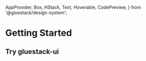 <Meta
  pageTitle="Accessibility | gluestack-ui"
  description="gluestack-ui is a React library that provides universal, unstyled, and accessible components. It includes keyboard accessibility and focus management features, making it a great choice for developers who prioritize accessibility and usability."
  toc="false"
/>

  AppProvider,
  Box,
  HStack,
  Text,
  Hoverable,
  CodePreview,
} from '@gluestack/design-system';

# Getting Started

<AppProvider>
  <Card1 />
</AppProvider>

## Try gluestack-ui

<AppProvider>
  <Card2 />
  <App />
  <Talk />
  <Socail />
</AppProvider>

